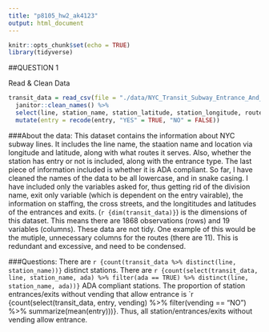 ```yaml
---
title: "p8105_hw2_ak4123"
output: html_document
---
```


```r
knitr::opts_chunk$set(echo = TRUE)
library(tidyverse)
```

##QUESTION 1

Read & Clean Data
```R
transit_data = read_csv(file = "./data/NYC_Transit_Subway_Entrance_And_Exit_Data.csv")%>%
  janitor::clean_names() %>%
  select(line, station_name, station_latitude, station_longitude, route1:route11, entry, vending, entrance_type, ada) %>%
  mutate(entry = recode(entry, "YES" = TRUE, "NO" = FALSE))
```


###About the data:
This dataset contains the information about NYC subway lines. It includes the line name, the staation name and location via longitude and latitude, along with what routes it serves. Also, whether the station has entry or not is included, along with the entrance type. The last piece of information included is whether it is ADA compliant. So far, I have cleaned the names of the data to be all lowercase, and in snake casing. I have included only the variables asked for, thus getting rid of the division name, exit only variable (which is dependent on the entry vairable), the information on staffing, the cross streets, and the longititudes and latitudes of the entrances and exits. (`r {dim(transit_data)}`) is the dimensions of this dataset. This means there are 1868 observations (rows) and 19 variables (columns). These data are not tidy. One example of this would be the mutiple, unnecessary columns for the routes (there are 11). This is redundant and excessive, and need to be condensed. 


###Questions:
There are `r {count(transit_data %>% distinct(line, station_name))}` distinct stations.
There are `r {count(select(transit_data, line, station_name, ada) %>% filter(ada == TRUE) %>% distinct(line, station_name, ada))}` ADA compliant stations. 
The proportion of station entrances/exits without vending that allow entrance is `r {count(select(transit_data, entry, vending) %>% filter(vending == "NO") %>% summarize(mean(entry)))}. Thus, all station/entrances/exits without vending allow entrance. 




